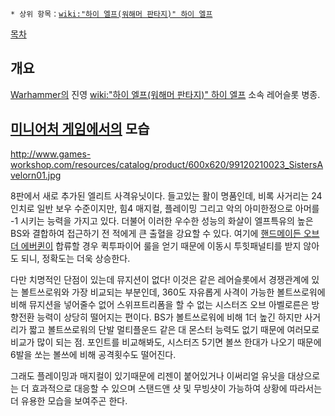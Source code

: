 {{{+1 '''Sisters of Avelorn''' }}}
{{{+1 아벨로른의 자매들 }}}

 * 상위 항목：[[wiki:"하이 엘프(워해머 판타지)" 하이 엘프]]

[[목차]]

== 개요 ==
[[Warhammer]]의 진영 [[wiki:"하이 엘프(워해머 판타지)" 하이 엘프]] 소속 레어슬롯 병종.

== [[미니어처 게임]]에서의 모습 ==
http://www.games-workshop.com/resources/catalog/product/600x620/99120210023_SistersAvelorn01.jpg

8판에서 새로 추가된 엘리트 사격유닛이다. 들고있는 활이 명품인데, 비록 사거리는 24인치로 일반 보우 수준이지만, 힘4 매지컬, 플레이밍 그리고 악의 아미한정으로 아머를 -1 시키는 능력을 가지고 있다. 더불어 이러한 우수한 성능의 화살이 엘프특유의 높은 BS와 결합하여 접근하기 전 적에게 큰 출혈을 강요할 수 있다. 여기에 [[핸드메이든 오브 더 에버퀸]]이 합류할 경우 퀵투파이어 룰을 얻기 때문에 이동시 투힛패널티를 받지 않아도 되니, 정확도는 더욱 상승한다.

다만 치명적인 단점이 있는데 뮤지션이 없다! 이것은 같은 레어슬롯에서 경쟁관계에 있는 볼트쓰로워와 가장 비교되는 부분인데, 360도 자유롭게 사격이 가능한 볼트쓰로워에 비해 뮤지션을 넣어줄수 없어 스위프트리폼을 할 수 없는 시스터즈 오브 아벨로른은 방향전환 능력이 상당히 떨어지는 편이다. BS가 볼트쓰로워에 비해 1더 높긴 하지만 사거리가 짧고 볼트쓰로워의 단발 멀티플운드 같은 대 몬스터 능력도 없기 때문에 여러모로 비교가 많이 되는 점. 포인트를 비교해봐도, 시스터즈 5기면 볼쓰 한대가 나오기 때문에 6발을 쏘는 볼쓰에 비해 공격횟수도 떨어진다.  

그래도 플레이밍과 매지컬이 있기때문에 리젠이 붙어있거나 이써리얼 유닛을 대상으로는 더 효과적으로 대응할 수 있으며 스탠드앤 샷 및 무빙샷이 가능하여 상황에 따라서는 더 유용한 모습을 보여주곤 한다.     
 
